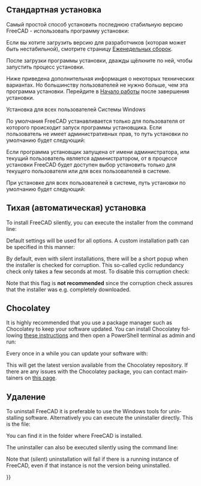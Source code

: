 <languages/>

{{Docnav/ru
|[[Feature_list/ru|Список функций]]
|[[Installing_on_Linux/ru|Установка в Linux]]
}}

{{TOCright}}

<span id="Standard_Installation"></span>
== Стандартная установка ==

<div class="mw-translate-fuzzy">
Самый простой способ установить последнюю стабильную версию FreeCAD - использовать программу установки:
</div>

Если вы хотите загрузить версию для разработчиков (которая может быть нестабильной), смотрите страницу [https://github.com/FreeCAD/FreeCAD-Bundle/releases/tag/weekly-builds Еженедельных сборок].

После загрузки программы установки, дважды щёлкните по ней, чтобы запустить процесс установки.

Ниже приведена дополнительная информация о некоторых технических вариантах. Но большинству пользователей не нужно больше, чем эта программа установки.  Перейдите в [[Getting_started/ru|Начало работы]] после завершения установки.

<span id="Installation_for_all_users_of_the_Windows_system"></span>
Установка для всех пользователей Системы Windows

По умолчания FreeCAD устанавливается только для пользователя от которого происходит запуск программы установщика. Если пользователь не имеет административных прав, то путь установки по умолчанию будет следующий:
: {{FileName|C:\Users\<username>\AppData\Local\Programs\FreeCAD X.YY}}

Если программа установщик запущена от имени администратора, или текущий пользователь является администратором, от в процессе установки FreeCAD будет доступен выбор установить только для текущего пользователя или для всех пользователей в системе.

При установке для всех пользователей в системе, путь установки по умолчанию будет следующий:
: {{FileName|C:\Program Files\FreeCAD X.YY}}

<span id="Silent_Installation"></span>
== Тихая (автоматическая) установка ==

<div lang="en" dir="ltr" class="mw-content-ltr">
To install FreeCAD silently, you can execute the installer from the command line:
</div>

{{Code|lang=text|code=
FreeCAD-~.exe /S
}}
<div lang="en" dir="ltr" class="mw-content-ltr">
Default settings will be used for all options. A custom installation path can be specified in this manner:
</div>

{{Code|lang=text|code=
FreeCAD-~.exe /S /D=A path to FreeCAD with spaces
}}

<div lang="en" dir="ltr" class="mw-content-ltr">
By default, even with silent installations, there will be a short popup when the installer is checked for corruption. This so-called cyclic redundancy check only takes a few seconds at most. To disable this corruption check:
</div>

{{Code|lang=text|code=
FreeCAD-~.exe /S /NCRC
}}

<div lang="en" dir="ltr" class="mw-content-ltr">
Note that this {{Incode|/NCRC}} flag is '''not recommended''' since the corruption check assures that the installer was e.g. completely downloaded.
</div>

== Chocolatey ==

<div lang="en" dir="ltr" class="mw-content-ltr">
It is highly recommended that you use a package manager such as Chocolatey to keep your software updated. You can install Chocolatey following [https://chocolatey.org/install these instructions] and then open a PowerShell terminal as admin and run:
</div>

{{Code|lang=text|code=
choco install freecad
}} 

<div lang="en" dir="ltr" class="mw-content-ltr">
Every once in a while you can update your software with:
</div>

{{Code|lang=text|code=
choco upgrade freecad
}}

<div lang="en" dir="ltr" class="mw-content-ltr">
This will get the latest version available from the Chocolatey repository. If there are any issues with the Chocolatey package, you can contact maintainers on [https://chocolatey.org/packages/freecad this page].
</div> 

<span id="Uninstallation"></span>
== Удаление ==

<div lang="en" dir="ltr" class="mw-content-ltr">
To uninstall FreeCAD it is preferable to use the Windows tools for uninstalling software. Alternatively you can execute the uninstaller directly. This is the file:
: {{FileName|Uninstall-FreeCAD.exe}}
You can find it in the folder where FreeCAD is installed.
</div>

<div lang="en" dir="ltr" class="mw-content-ltr">
The uninstaller can also be executed silently using the command line:
</div>

{{Code|lang=text|code=
Uninstall-FreeCAD.exe /S}}

<div lang="en" dir="ltr" class="mw-content-ltr">
Note that (silent) uninstallation will fail if there is a running instance of FreeCAD, even if that instance is not the version being uninstalled.
</div>


{{Docnav/ru
|[[Feature_list/ru|Список фунций]]
|[[Installing_on_Linux/ru|Установка в Linux]]
}}

{{Userdocnavi{{#translation:}}}}